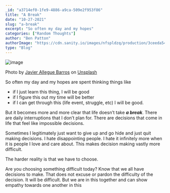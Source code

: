 ```yaml
---
_id: "a3714ef0-1fe9-4886-a9ca-509e2f953f86"
title: "A Break"
date: "10-27-2021"
slug: "a-break"
excerpt: "So often my day and my hopes"
categories: ["Random Thoughts"]
author: "Ben Patton"
authorImage: "https://cdn.sanity.io/images/nfspldzq/production/3ceeda54221c7c0614ecc51f955c7be39a1da34e-512x512.jpg"
type: "Blog"
---
```


![image](https://cdn.sanity.io/images/nfspldzq/production/7fbc9b0f66b72820a7c7ac8944dcc3cc18bc6f32-1600x840.png?w=450)

Photo by [Javier Allegue Barros](https://unsplash.com/@soymeraki?utm_source=medium&utm_medium=referral) on [Unsplash](https://unsplash.com?utm_source=medium&utm_medium=referral)

So often my day and my hopes are spent thinking things like

*   if I just learn this thing, I will be good
*   if I figure this out my time will be better
*   if I can get through this (life event, struggle, etc) I will be good.

But it becomes more and more clear that life doesn’t take ***a break***. There are daily interruptions that I don’t plan for. There are decisions that come in life that feel like impossible decisions.

Sometimes I legitimately just want to give up and go hide and just quit making decisions. I hate disappointing people. I hate it infinitely more when it is people I love and care about. This makes decision making vastly more difficult.

The harder reality is that we have to choose.

Are you choosing something difficult today? Know that we all have decisions to make. That does not excuse or pardon the difficulty of the decision. It will be difficult. But we are in this together and can show empathy towards one another in this

